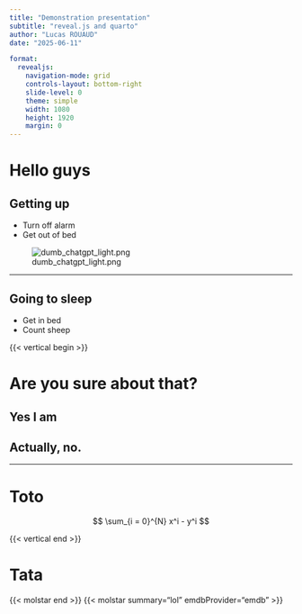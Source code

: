 ```yaml
---
title: "Demonstration presentation"
subtitle: "reveal.js and quarto"
author: "Lucas ROUAUD"
date: "2025-06-11"

format:
  revealjs:
    navigation-mode: grid
    controls-layout: bottom-right
    slide-level: 0
    theme: simple
    width: 1080
    height: 1920
    margin: 0
---
```


# Hello guys

## Getting up

- Turn off alarm
- Get out of bed

![dumb_chatgpt_light.png](dumb_chatgpt_light.png)

---

## Going to sleep

- Get in bed
- Count sheep

{{< vertical begin >}}

# Are you sure about that?

## Yes I am

## Actually, no.

---

# Toto

$$
\sum_{i = 0}^{N} x^i - y^i
$$


{{< vertical end >}}

# Tata

{{< molstar end >}}
{{< molstar summary="lol" emdbProvider="emdb" >}}

